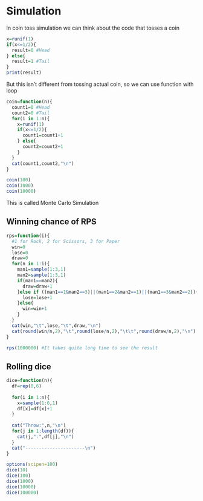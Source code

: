 # Simulation

In coin toss simulation we can think about the code that tosses a coin

```r
x=runif(1)
if(x<=1/2){
  result=0 #Head
} else{
  result=1 #Tail
}
print(result)
```

But this isn't different from tossing actual coin, so we can use function with loop

```r
coin=function(n){
  count1=0 #Head
  count2=0 #Tail
  for(i in 1:n){
    x=runif(1)
    if(x<=1/2){
      count1=count1+1
    } else{
      count2=count2+1
    }
  }
  cat(count1,count2,"\n")
}
```

```r
coin(100)
coin(1000)
coin(10000)
```

This is called Monte Carlo Simulation

## Winning chance of RPS

```r
rps=function(i){
  #1 for Rock, 2 for Scissors, 3 for Paper
  win=0
  lose=0
  draw=0
  for(n in 1:i){
    man1=sample(1:3,1)
    man2=sample(1:3,1)
    if(man1==man2){
      draw=draw+1
    }else if ((man1==1&man2==3)||(man1==2&man2==1)||(man1==3&man2==2)){
      lose=lose+1
    }else{
      win=win+1
    }
  }
  cat(win,"\t",lose,"\t",draw,"\n")
  cat(round(win/n,2),"\t",round(lose/n,2),"\t\t",round(draw/n,2),"\n")
}
```

```r
rps(1000000) #It takes quite long time to see the result
```

## Rolling dice

```r
dice=function(n){
  df=rep(0,6)
  
  for(i in 1:n){
    x=sample(1:6,1)
    df[x]=df[x]+1
  }
  
  cat("Throw:",n,"\n")
  for(j in 1:length(df)){
    cat(j,":",df[j],"\n")
  }
  cat("----------------------\n")
}
```

```r
options(scipen=100)
dice(10)
dice(100)
dice(1000)
dice(10000)
dice(100000)
```
